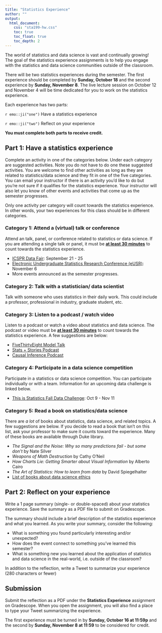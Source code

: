 ```yaml
---
title: "Statistics Experience"
author: ""
output: 
  html_document: 
    css: "sta199-hw.css"
    toc: true
    toc_float: true
    toc_depth: 2
---   
```


The world of statistics and data science is vast and continually growing! The goal of the statistics experience assignments is to help you engage with the statistics and data science communities outside of the classroom.

There will be two statistics experiences during the semester.  The first experience should be completed by **Sunday, October 18** and the second experience by **Sunday, November 8**. The live lecture session on October 12 and November 4 will be time dedicated for you to work on the statistics experience. 

Each experience has two parts:

`r emo::ji("one")` Have a statistics experience

`r emo::ji("two")` Reflect on your experience

**You must complete both parts to receive credit.**


## Part 1: Have a statistics experience

Complete an activity in one of the categories below. Under each category are suggested activities. Note you do not have to do one these suggested activities. You are welcome to find other activities as long as they are related to statistics/data science and they fit in one of the five categories. You can email your instructor if there is an activity you'd like to do but you're not sure if it qualifies for the statistics experience. Your instructor will also let you know of other events and activities that come up as the semester progresses.

Only one activity per category will count towards the statistics experience. In other words, your two experiences for this class should be in different categories. 

### Category 1: Attend a (virtual) talk or conference

Attend an talk, panel, or conference related to statistics or data science. If you are attending a single talk or panel, it must be **<u>at least 30 minutes</u>** to count towards the statistics experience. 

- [ICSPR Data Fair](https://www.icpsr.umich.edu/web/pages/membership/datafair/): September 21 - 25
- [Electronic Undergraduate Statistics Research Conference (eUSR)](https://www.icpsr.umich.edu/web/pages/membership/datafair/): November 6
- More events announced as the semester progresses.

### Category 2: Talk with a statistician/ data scientist

Talk with someone who uses statistics in their daily work. This could include a professor, professional in industry, graduate student, etc. 

### Category 3: Listen to a podcast / watch video

Listen to a podcast or watch a video about statistics and data science. The podcast or video must be **<u>at least 30 minutes</u>** to count towards the statistics experience. A few suggestions are below: 

- [FiveThirtyEight Model Talk](https://fivethirtyeight.com/tag/model-talk/)
- [Stats + Stories Podcast](https://statsandstories.net/)
- [Causal Inference Podcast](https://casualinfer.libsyn.com/)

### Category 4: Participate in a data science competition

Participate in a statistics or data science competition. You can participate individually or with a team. Information for an upcoming data challenge is linked below.

- [This is Statistics Fall Data Challenge](https://thisisstatistics.org/falldatachallenge/): Oct 9 - Nov 11

### Category 5: Read a book on statistics/data science

There are *a lot* of books about statistics, data science, and related topics. A few suggestions are below. If you decide to read a book that isn't on this list, ask your professor to make sure it counts toward the experience. Many of these books are available through Duke library.

- *The Signal and the Noise: Why so many predictions fail - but some don't* by Nate Silver
- *Weapons of Math Destruction* by Cathy O'Neil
- *How Charts Lie: Getting Smarter about Visual Information* by Alberto Cairo
- *The Art of Statistics: How to learn from data* by David Spiegelhalter
- [List of books about data science ethics](https://teachdatascience.com/bookclub/)


## Part 2: Reflect on your experience

Write a 1 page summary (single- or double-spaced) about your statistics experience. Save the summary as a PDF file to submit on Gradescope. 

The summary should include a brief description of the statistics experience and what you learned. As you write your summary, consider the following:

- What is something you found particularly interesting and/or unexpected?
- How does the event connect to something you’ve learned this semester?
- What is something new you learned about the application of statistics and data science in the real-world, i.e. outside of the classroom? 

In addition to the reflection, write a Tweet to summarize your experience (280 characters or fewer) 

## Submission 

Submit the reflection as a PDF under the  **Statistics Experience** assignment on Gradescope. When you open the assignment, you will also find a place to type your Tweet summarizing the experience. 

The first experience must be turned in by **Sunday, October 16 at 11:59p** and the second by **Sunday, November 8 at 11:59** to be considered for credit.